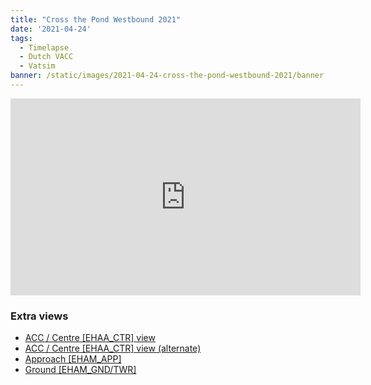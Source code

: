 ```yaml
---
title: "Cross the Pond Westbound 2021"
date: '2021-04-24'
tags:
  - Timelapse
  - Dutch VACC
  - Vatsim
banner: /static/images/2021-04-24-cross-the-pond-westbound-2021/banner.jpg
---
```


<iframe width="560" height="315" src="https://www.youtube-nocookie.com/embed/1EpMAdyNs3E" title="YouTube video player" frameborder="0" allow="accelerometer; autoplay; clipboard-write; encrypted-media; gyroscope; picture-in-picture" allowfullscreen></iframe>

### Extra views
- [ACC / Centre [EHAA_CTR] view](https://youtu.be/pFzRM5FyRTw)
- [ACC / Centre [EHAA_CTR] view (alternate)](https://youtu.be/wlueqpLmhuI)
- [Approach [EHAM_APP]](https://youtu.be/77Gejsqcinc)
- [Ground [EHAM_GND/TWR]](https://youtu.be/0JCJt8yDghE)